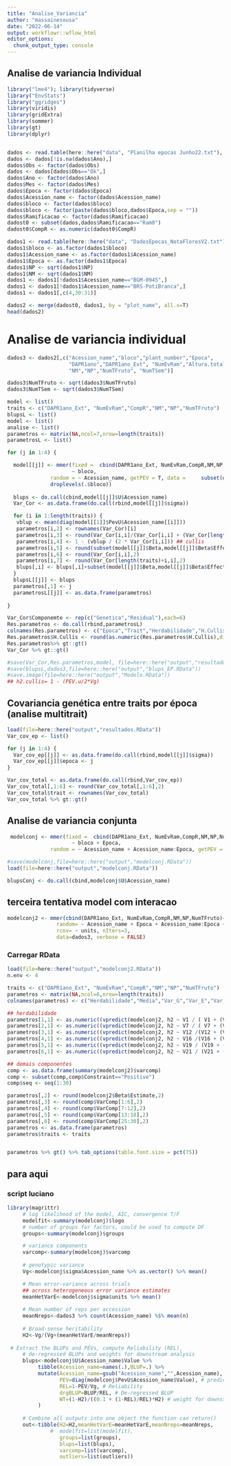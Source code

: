 ```yaml
---
title: "Analise_Variancia"
author: "massainesousa"
date: "2022-06-14"
output: workflowr::wflow_html
editor_options:
  chunk_output_type: console
---
```


## Analise de variancia Individual

```r
library("lme4"); library(tidyverse)
library("EnvStats")
library("ggridges")
library(viridis)
library(gridExtra)
library(sommer)
library(gt)
library(dplyr)


dados <- read.table(here::here("data", "Planilha epocas Junho22.txt"), header=T, sep="\t", na.strings="NA")
dados <- dados[!is.na(dados$Ano),]
dados$Obs <- factor(dados$Obs)
dados <- dados[dados$Obs=="Ok",]
dados$Ano <- factor(dados$Ano)
dados$Mes <- factor(dados$Mes)
dados$Epoca <- factor(dados$Epoca)
dados$Acession_name <- factor(dados$Acession_name)
dados$bloco <- factor(dados$bloco)
dados$bloco <- factor(paste(dados$bloco,dados$Epoca,sep = ""))
dados$Ramificacao <- factor(dados$Ramificacao)
dadost0 <- subset(dados,dados$Ramificacao=="Ram0")
dadost0$CompR <- as.numeric(dadost0$CompR)

dados1 <- read.table(here::here("data", "DadosEpocas_NotaFloresV2.txt"), header=T, sep="\t", na.strings="NA", strip.white=TRUE, check.names=FALSE)
dados1$bloco <- as.factor(dados1$bloco)
dados1$Acession_name <- as.factor(dados1$Acession_name)
dados1$Epoca <- as.factor(dados1$Epoca)
dados1$NP <- sqrt(dados1$NP)
dados1$NM <- sqrt(dados1$NM)
dados1 <- dados1[!dados1$Acession_name=="BGM-0945",]
dados1 <- dados1[!dados1$Acession_name=="BRS-PotiBranca",]
dados1 <- dados1[,c(4,30:31)]

dados2 <- merge(dadost0, dados1, by = "plot_name", all.x=T)
head(dados2)
```

# Analise de variancia individual
```r
dados3 <- dados2[,c("Acession_name","bloco","plant_number","Epoca",
                    "DAPR1ano","DAPR1ano_Ext", "NumEvRam","Altura.total","CompR",
                    "NM","NP","NumTFruto", "NumTSem")]

dados3$NumTFruto <- sqrt(dados3$NumTFruto)
dados3$NumTSem <- sqrt(dados3$NumTSem)

```


```r
model <- list()
traits <- c("DAPR1ano_Ext", "NumEvRam","CompR","NM","NP","NumTFruto")
blupsL <- list()
model <- list()
analise <- list()
parametros <- matrix(NA,ncol=7,nrow=length(traits))
parametrosL <- list()

for (j in 1:4) {

  model[[j]] <- mmer(fixed =  cbind(DAPR1ano_Ext, NumEvRam,CompR,NM,NP,NumTFruto)
                     ~ bloco,
              random = ~ Acession_name, getPEV = T, data =     subset(dados3,dados3$Epoca==j) %>%                     
              droplevels(.$bloco))
  
  blups <- do.call(cbind,model[[j]]$U$Acession_name)
  Var_Cor <- as.data.frame(do.call(rbind,model[[j]]$sigma)) 

  for (i in 1:length(traits)) {  
   vblup <- mean(diag(model[[1]]$PevU$Acession_name[[i]]))
   parametros[i,2] <- rownames(Var_Cor)[i]
   parametros[i,3] <- round(Var_Cor[i,i]/(Var_Cor[i,i] + (Var_Cor[length(traits)+i,i]/3)),2)
   parametros[i,4] <- 1 - (vblup / (2 * Var_Cor[i,i])) ## cullis
   parametros[i,5] <- round(subset(model[[j]]$Beta,model[[j]]$Beta$Effect=="(Intercept)")[i,3],2)
   parametros[i,6] <- round(Var_Cor[i,i],2)
   parametros[i,7] <- round(Var_Cor[length(traits)+i,i],2)
   blups[,i] <- blups[,i]+subset(model[[j]]$Beta,model[[j]]$Beta$Effect=="(Intercept)")[i,3]
  }
  blupsL[[j]] <- blups 
  parametros[,1] <- j
  parametrosL[[j]] <- as.data.frame(parametros)
   
}  

Var_Cor$Componemte <- rep(c("Genetica","Residual"),each=6)
Res.parametros <- do.call(rbind,parametrosL)
colnames(Res.parametros) <- c("Epoca","Trait","Herdabilidade","H.Cullis","Media","Variancia","Residuo")
Res.parametros$H.Cullis <- round(as.numeric(Res.parametros$H.Cullis),digits=2)
Res.parametros%>% gt::gt()
Var_Cor %>% gt::gt()

#save(Var_Cor,Res.parametros,model, file=here::here("output","resultados.RData"))
#save(blupsL,dados3,file=here::here("output","blups_EP.RData"))
#save.image(file=here::here("output","Modelo.RData"))
## h2.cullis= 1 - (PEV.u/2*Vg)

```

## Covariancia genética entre traits por época (analise multitrait)
```r
load(file=here::here("output","resultados.RData"))
Var_cov_ep <- list()

for (j in 1:4) {
  Var_cov_ep[[j]] <- as.data.frame(do.call(rbind,model[[j]]$sigma))
  Var_cov_ep[[j]]$epoca <- j
}

Var_cov_total <- as.data.frame(do.call(rbind,Var_cov_ep))
Var_cov_total[,1:6] <- round(Var_cov_total[,1:6],2)
Var_cov_total$trait <- rownames(Var_cov_total)
Var_cov_total %>% gt::gt() 

```




## Analise de variancia conjunta
```r

 modelconj <- mmer(fixed =  cbind(DAPR1ano_Ext, NumEvRam,CompR,NM,NP,NumTFruto)
                     ~ bloco + Epoca,
              random = ~ Acession_name + Acession_name:Epoca, getPEV = T, data = dados3)

#save(modelconj,file=here::here("output","modelconj.RData"))
load(file=here::here("output","modelconj.RData"))

blupsConj <- do.call(cbind,modelconj$U$Acession_name)
```

## terceira tentativa model com interacao
```r

modelconj2 <- mmer(cbind(DAPR1ano_Ext, NumEvRam,CompR,NM,NP,NumTFruto)~1,
                random= ~ Acession_name + Epoca + Acession_name:Epoca + Epoca:bloco,
                rcov= ~ units, nIters=3,
                data=dados3, verbose = FALSE)

```


### Carregar RData
```r
load(file=here::here("output","modelconj2.RData"))
n.env <- 4

traits <- c("DAPR1ano_Ext", "NumEvRam","CompR","NM","NP","NumTFruto")
parametros <- matrix(NA,ncol=6,nrow=length(traits))
colnames(parametros) <- c("Herdabilidade","Media","Var_G","Var_E","Var_GxE","Residuo")

## herdabilidade
parametros[1,1] <- as.numeric((vpredict(modelconj2, h2 ~ V1 / ( V1 + (V43/n.env) + (V85/(2*n.env)))))[1])
parametros[2,1] <- as.numeric((vpredict(modelconj2, h2 ~ V7 / ( V7 + (V49/n.env) + (V91/(2*n.env)))))[1])
parametros[3,1] <- as.numeric((vpredict(modelconj2, h2 ~ V12 /(V12 + (V54/n.env) + (V96/(2*n.env)))))[1])
parametros[4,1] <- as.numeric((vpredict(modelconj2, h2 ~ V16 /(V16 + (V58/n.env) + (V100/(2*n.env)))))[1])
parametros[5,1] <- as.numeric((vpredict(modelconj2, h2 ~ V19 / (V19 + (V61/n.env) +(V103/(2*n.env)))))[1])
parametros[6,1] <- as.numeric((vpredict(modelconj2, h2 ~ V21 / (V21 + (V63/n.env) + (V105/(2*n.env)))))[1])

## demais componentes
comp <- as.data.frame(summary(modelconj2)$varcomp)
comp <- subset(comp,comp$Constraint=="Positive")
comp$seq <- seq(1:30)

parametros[,2] <- round(modelconj2$Beta$Estimate,2)
parametros[,3] <- round(comp$VarComp[1:6],2)
parametros[,4] <- round(comp$VarComp[7:12],2)
parametros[,5] <- round(comp$VarComp[13:18],2)
parametros[,6] <- round(comp$VarComp[25:30],2)
parametros <- as.data.frame(parametros)
parametros$traits <- traits


parametros %>% gt() %>% tab_options(table.font.size = pct(75))

```


## para aqui


### script luciano
```r
library(magrittr)
     # log likelihood of the model, AIC, convergence T/F
     modelfit<-summary(modelconj)$logo
     # number of groups for factors, could be used to compute DF 
     groups<-summary(modelconj)$groups

     # variance components
     varcomp<-summary(modelconj)$varcomp
     
     # genotypic variance
     Vg<-modelconj$sigma$Acession_name %>% as.vector() %>% mean()

     # Mean error-variance across trials 
     ## across heterogeneous error variance estimates
     meanHetVarE<-modelconj$sigma$units %>% mean()
     
     # Mean number of reps per accession
     meanNreps<-dados3 %>% count(Acession_name) %$% mean(n)
     
     # Broad-sense heritability
     H2<-Vg/(Vg+(meanHetVarE/meanNreps))
     
 # Extract the BLUPs and PEVs, compute Reliability (REL), 
     # de-regressed BLUPs and weights for downstream analysis
     blups<-modelconj$U$Acession_name$Value %>% 
          tibble(Acession_name=names(.),BLUP=.) %>% 
          mutate(Acession_name=gsub("Acession_name","",Acession_name),
                 PEV=diag(modelconj$PevU$Acession_name$Value), # prediction error variance
                 REL=1-PEV/Vg, # Reliability
                 drgBLUP=BLUP/REL, # De-regressed BLUP
                 WT=(1-H2)/((0.1 + (1-REL)/REL)*H2) # weight for downstream
          )
     
     # Combine all outputs into one object the function can return() 
     out<-tibble(H2=H2,meanHetVarE=meanHetVarE,meanNreps=meanNreps,
              #  modelfit=list(modelfit),
                 groups=list(groups),
                 blups=list(blups),
                 varcomp=list(varcomp),
                 outliers=list(outliers))


```






